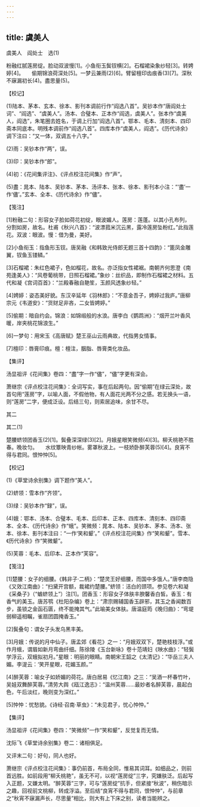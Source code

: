 ```yaml
---
---
---
```

title: 虞美人
---



虞美人　阎处士　选(1)


粉融红腻莲房绽。脸动双波慢[1]。小鱼衔玉鬓钗横[2]。石榴裙染象纱轻[3]。转娉婷[4]。　　偷期锦浪荷深处[5]。一梦云兼雨(2)[6]。臂留檀印齿痕香(3)[7]。深秋不寐漏初长(4)。盡思量(5)。





【校记】


(1)陆本、茅本、玄本、徐本、影刊本调前行作“阎选八首”。吴钞本作“唐阎处士词”、“阎选”、“虞美人”。汤本、合璧本、正本作“阎选，虞美人”。张本作“虞美人，阎选”，朱笔圈去姓名，于调上行加“阎选八首”。鄂本、毛本、清刻本、四印斋本同底本。明残本调前作“阎选八首”。四库本作“虞美人，阎选”。《历代诗余》调下注曰：“又一体，双调五十八字。”

(2)雨：吴钞本作“两”，误。

(3)印：吴钞本作“郎”。

(4)初：《花间集评注》、《评点校注花间集》作“声”。

(5)盡：晁本、陆本、吴钞本、茅本、汤评本、张本、徐本、影刊本小注：“‘盡’一作‘儘’。”玄本、全本、《历代诗余》作“儘”。





【笺注】


[1]粉融二句：形容女子脸如荷花初绽，眼波媚人。莲房：莲蓬。以其小孔布列，分割如房，故名。杜甫《秋兴八首》：“波漂菰米沉云黑，露冷莲房坠粉红。”此指莲花。双波：眼波。慢：借为曼，美好。

[2]小鱼衔玉：指鱼形玉钗。唐吴融《和韩致光侍郎无题三首十四韵》：“篦凤金雕翼，钗鱼玉镂鳞。”

[3]石榴裙：朱红色裙子，色如榴花，故名。亦泛指女性裙裾。南朝齐何思澄《南苑逢美人》：“风卷葡桃带，日照石榴裙。”象纱：丝织品，即制作石榴裙之材料。五代和凝《宫词百首》：“兰殿春融自靘笙，玉颜风透象纱轻。”

[4]娉婷：姿态美好貌。东汉辛延年《羽林郎》：“不意金吾子，娉婷过我庐。”唐柳宗元《韦道安》：“货财足非吝，二女皆娉婷。”

[5]偷期：暗自约会。锦浪：如锦缎般的水浪。唐李白《鹦鹉洲》：“烟开兰叶香风暖，岸夹桃花锦浪生。”

[6]一梦句：用宋玉《高唐赋》楚王巫山云雨典故，代指男女情事。

[7]檀印：唇膏印痕。檀：檀注，胭脂、唇膏类化妆品。





【集评】


汤显祖评《花间集》卷四：“盡”字一作“儘”，“儘”字更有深会。

萧继宗《评点校注花间集》：全词写实，事在后起两句。因“偷期”在绿云深处，故首句用“莲房”字，以喻人面，不假他物，有人面花光两不分之感。若无换头一语，则“莲房”二字，便成泛设。后结三句，则索居追味，余甘不尽。





其二

其二(1)


楚腰蛴领团香玉(2)[1]。鬓叠深深绿(3)[2]。月娥星眼笑微频(4)[3]。柳夭桃艳不胜春。晚妆匀。　　水纹簟映青纱帐。雾罩秋波上。一枝娇卧醉芙蓉(5)[4]。良宵不得与君同。恨忡忡[5]。





【校记】


(1)《草堂诗余别集》调下题作“美人”。

(2)蛴领：雪本作“齐领”。

(3)绿：吴钞本作“録”，误。

(4)娥：鄂本、汤本、合璧本、毛本、后印本、正本、四库本、清刻本、四印斋本、全本、《历代诗余》作“蛾”。笑微频：晁本、陆本、吴钞本、茅本、汤本、张本、徐本、影刊本注曰：“一作‘笑和颦’。”《评点校注花间集》作“笑和颦”。雪本、《历代诗余》作“笑微颦”。

(5)芙蓉：毛本、后印本、正本作“芙容”。





【笺注】


[1]楚腰：女子的细腰。《韩非子·二柄》：“楚灵王好细腰，而国中多饿人。”唐李商隐《又效江南曲》：“扫黛开宫额，裁裙约楚腰。”蛴领：洁白的颈项。参见卷六和凝《采桑子》（“蝤蛴领上”）注[1]。团香玉：形容女子体肤丰腴馨香白皙。香玉：有香气的美玉。唐苏鹗《杜阳杂编》卷上：“肃宗赐辅国香玉辟邪，其玉之香闻数百步，虽锁之金函石匮，终不能掩其气。”此喻美女体肤。唐温庭筠《晚归曲》：“弯堤弱柳遥相瞩，雀扇团圆掩香玉。”

[2]鬓叠句：谓女子头发乌黑丰美。

[3]月娥：传说的月中仙子。唐孟郊《看花》之一：“月娥双双下，楚艳枝枝浮。”或作月蛾，谓眉如新月弯曲纤细。陈徐陵《玉台新咏》卷十范靖妇《映水曲》：“轻鬓学浮云，双蛾拟初月。”星眼：明丽的眼睛。南朝宋王韶之《太清记》：“华岳三夫人媚。李湜云：‘笑开星眼，花媚玉颜。’”

[4]醉芙蓉：喻女子如娇媚的荷花。唐白居易《忆江南》之三：“吴酒一杯春竹叶，吴娃双舞醉芙蓉。”清劳大舆《瓯江逸志》：“温州芙蓉……最妙者名醉芙蓉，晨起白色，午后淡红，晚则变为深红。”

[5]忡忡：忧愁貌。《诗经·召南·草虫》：“未见君子，忧心忡忡。”





【集评】


汤显祖评《花间集》卷四：“笑微频”一作“笑和颦”，反觉复而无情。

沈际飞《草堂诗余别集》卷二：诸相俱足。

又评末二句：好句，同人也好。

萧继宗《评点校注花间集》：事仍前首，布局全同，惟易其词耳。如细品之，则前首远胜。如前段用“柳夭桃艳”，虽无不可，以视“莲房绽”三字，究嫌肤泛。后起写入正题，又嫌太明。“醉芙蓉”三字，可与“莲房绽”抗手，但紧接“秋波”，稍伤暗示之趣，回视前文桃柳，转成浮溢。至后结“良宵不得与君同，恨忡忡”，与前章之“秋宵不寐漏声长，尽思量”相比，则大有上下床之别，读者当能辨之。